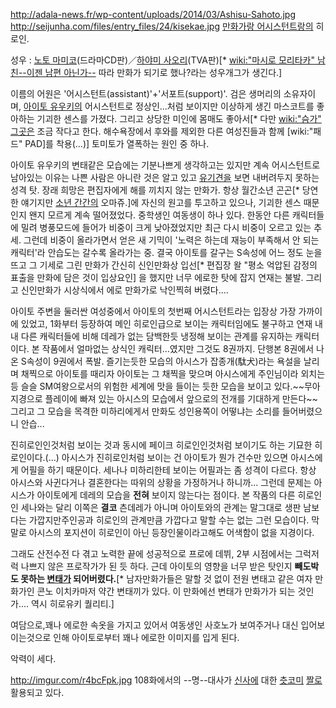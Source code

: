 http://adala-news.fr/wp-content/uploads/2014/03/Ashisu-Sahoto.jpg
http://seijunha.com/files/entry_files/24/kisekae.jpg
[[만화가랑 어시스턴트랑]]의 히로인. 
 
성우 : [[노토 마미코]](드라마CD판)／[[하야미 사오리]](TVA판)[* [[wiki:"마시로 모리타카" 남친--이젠 남편 아닌가--]] 따라 만화가 되기로 했나?라는 성우개그가 생긴다.]

이름의 어원은 '어시스턴트(assistant)'+'서포트(support)'.
검은 생머리의 소유자이며, [[아이토 유우키]]의 어시스턴트로 정상인...처럼 보이지만 이상하게 생긴 마스코트를 좋아하는 기괴한 센스를 가졌다. 그리고 상당한 미인에 몸매도 좋아서[* 다만 [[wiki:"슴가" 그곳]]은 조금 작다고 한다. 해수욕장에서 후와를 제외한 다른 여성진들과 함께 [wiki:"패드" PAD]를 착용(...)] 토미토가 열폭하는 원인 중 하나.

아이토 유우키의 변태같은 모습에는 기분나쁘게 생각하고는 있지만 계속 어시스턴트로 남아있는 이유는 나쁜 사람은 아니란 것은 알고 있고 [[유기견]]을 보면 내버려두지 못하는 성격 탓. 장래 희망은 편집자에게 해를 끼치지 않는 만화가. 항상 월간소년 곤곤[* 당연한 얘기지만 [[소년 간간]]의 오마쥬.]에 자신의 원고를 투고하고 있으나, 기괴한 센스 때문인지 왠지 모르게 계속 떨어졌었다. 중학생인 여동생이 하나 있다. 한동안 다른 캐릭터들에 밀려 병풍모드에 들어가 비중이 크게 낮아졌었지만 최근 다시 비중이 오르고 있는 추세. 그런데 비중이 올라가면서 얻은 새 기믹이 '노력은 하는데 재능이 부족해서 안 되는 캐릭터'라 안습도는 갈수록 올라가는 중. 결국 아이토를 갈구는 S속성에 어느 정도 눈을 뜨고 그 기세로 그린 만화가 간신히 신인만화상 입선[* 편집장 왈 "평소 억압된 감정의 표출을 만화에 담은 것이 입상요인] 을 했지만 너무 에로한 탓에 잡지 연재는 불발. 그리고 신인만화가 시상식에서 에로 만화가로 낙인찍혀 버렸다....

아이토 주변을 둘러싼 여성중에서 아이토의 첫번째 어시스턴트라는 입장상 가장 가까이에 있었고, 1화부터 등장하여 메인 히로인급으로 보이는 캐릭터임에도 불구하고 연재 내내 다른 캐릭터들에 비해 데레가 없는 담백한듯 냉정해 보이는 관계를 유지하는 캐릭터이다. 본 작품에서 얼마없는 상식인 캐릭터...였지만 그것도 8권까지. 단행본 8권에서 나온 S속성이 9권에서 폭발. 즐기는듯한 모습의 아시스가 잡종개(駄犬)라는 욕설을 날리며 채찍으로 아이토를 때리자 아이토는 그 채찍을 맞으며 아시스에게 주인님이라 외치는 등 슬슬 SM여왕으로서의 위험한 세계에 맛을 들이는 듯한 모습을 보이고 있다.~~무아지경으로 플레이에 빠져 있는 아시스의 모습에서 앞으로의 전개를 기대하게 만든다~~ 그리고 그 모습을 목격한 미하리에게서 만화도 성인용쪽이 어떻냐는 소리를 들어버렸으니 안습...

진히로인인것처럼 보이는 것과 동시에 페이크 히로인인것처럼 보이기도 하는 기묘한 히로인이다.(...) 아시스가 진히로인처럼 보이는 건 아이토가 뭔가 건수만 있으면 아시스에게 어필을 하기 때문이다. 세나나 미하리한테 보이는 어필과는 좀 성격이 다르다. 항상 아시스와 사귄다거나 결혼한다는 따위의 상황을 가정하거나 하니까... 그런데 문제는 아시스가 아이토에게 데레의 모습을 '''전혀''' 보이지 않는다는 점이다. 본 작품의 다른 히로인인 세나와는 달리 이쪽은 '''결코''' 츤데레가 아니며 아이토와의 관계는 말그대로 생판 남보다는 가깝지만주인공과 히로인의 관계만큼 가깝다고 말할 수는 없는 그런 모습이다. 막말로 아시스의 포지션이 히로인이 아닌 등장인물이라고해도 어색함이 없을 지경이다.

그래도 산전수전 다 겪고 노력한 끝에 성공적으로 프로에 데뷔, 2부 시점에서는 그럭저럭 나쁘지 않은 프로작가가 된 듯 하다. 근데 아이토의 영향을 너무 받은 탓인지 '''빼도박도 못하는 [[변태]]가 되어버렸다.'''[*  남자만화가들은 말할 것 없이 전원 변태고 같은 여자 만화가인 콘노 이치카마저 약간 변태끼가 있다. 이 만화에선 변태가 만화가가 되는 것인가.... 역시 히로유키 퀄리티.]

여담으로,꽤나 에로한 속옷을 가지고 있어서 여동생인 사호노가 보여주거나 대신 입어보이는것으로 인해 아이토로부터 꽤나 에로한 이미지를 입게 된다. 

악력이 세다.

http://imgur.com/r4bcFpk.jpg
108화에서의 --명--대사가 [[신사]]에 대한 [[츳코미]] [[짤]]로 활용되고 있다.


